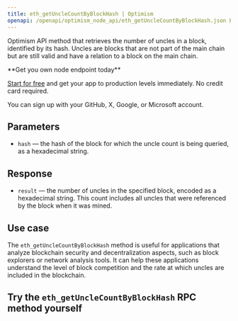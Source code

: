 ---
title: eth_getUncleCountByBlockHash | Optimism
openapi: /openapi/optimism_node_api/eth_getUncleCountByBlockHash.json POST /efb0a5eccd2caa5135eb54eba6f7f300
---

Optimism API method that retrieves the number of uncles in a block, identified by its hash. Uncles are blocks that are not part of the main chain but are still valid and have a relation to a block on the main chain.

<Check>
**Get you own node endpoint today**

[Start for free](https://console.chainstack.com/) and get your app to production levels immediately. No credit card required.

You can sign up with your GitHub, X, Google, or Microsoft account.
</Check>


## Parameters

* `hash` — the hash of the block for which the uncle count is being queried, as a hexadecimal string.

## Response

* `result` — the number of uncles in the specified block, encoded as a hexadecimal string. This count includes all uncles that were referenced by the block when it was mined.

## Use case

The `eth_getUncleCountByBlockHash` method is useful for applications that analyze blockchain security and decentralization aspects, such as block explorers or network analysis tools. It can help these applications understand the level of block competition and the rate at which uncles are included in the blockchain.

## Try the `eth_getUncleCountByBlockHash` RPC method yourself